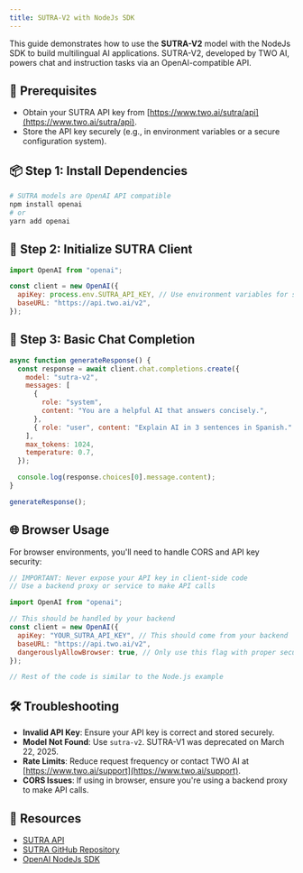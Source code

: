 ```yaml
---
title: SUTRA-V2 with NodeJs SDK
---
```


This guide demonstrates how to use the **SUTRA-V2** model with the NodeJs SDK to build multilingual AI applications. SUTRA-V2, developed by TWO AI, powers chat and instruction tasks via an OpenAI-compatible API.

## 🔧 Prerequisites

- Obtain your SUTRA API key from [https://www.two.ai/sutra/api](https://www.two.ai/sutra/api).
- Store the API key securely (e.g., in environment variables or a secure configuration system).

## 📦 Step 1: Install Dependencies

```bash
# SUTRA models are OpenAI API compatible
npm install openai
# or
yarn add openai
```

## 🔐 Step 2: Initialize SUTRA Client

```javascript
import OpenAI from "openai";

const client = new OpenAI({
  apiKey: process.env.SUTRA_API_KEY, // Use environment variables for security
  baseURL: "https://api.two.ai/v2",
});
```

## 💬 Step 3: Basic Chat Completion

```javascript
async function generateResponse() {
  const response = await client.chat.completions.create({
    model: "sutra-v2",
    messages: [
      {
        role: "system",
        content: "You are a helpful AI that answers concisely.",
      },
      { role: "user", content: "Explain AI in 3 sentences in Spanish." },
    ],
    max_tokens: 1024,
    temperature: 0.7,
  });

  console.log(response.choices[0].message.content);
}

generateResponse();
```

## 🌐 Browser Usage

For browser environments, you'll need to handle CORS and API key security:

```javascript
// IMPORTANT: Never expose your API key in client-side code
// Use a backend proxy or service to make API calls

import OpenAI from "openai";

// This should be handled by your backend
const client = new OpenAI({
  apiKey: "YOUR_SUTRA_API_KEY", // This should come from your backend
  baseURL: "https://api.two.ai/v2",
  dangerouslyAllowBrowser: true, // Only use this flag with proper security measures
});

// Rest of the code is similar to the Node.js example
```

## 🛠 Troubleshooting

- **Invalid API Key**: Ensure your API key is correct and stored securely.
- **Model Not Found**: Use `sutra-v2`. SUTRA-V1 was deprecated on March 22, 2025.
- **Rate Limits**: Reduce request frequency or contact TWO AI at [https://www.two.ai/support](https://www.two.ai/support).
- **CORS Issues**: If using in browser, ensure you're using a backend proxy to make API calls.

## 📎 Resources

- [SUTRA API](https://www.two.ai/sutra/api)
- [SUTRA GitHub Repository](https://github.com/sutra-dev/sutra-cookbook)
- [OpenAI NodeJs SDK](https://platform.openai.com/docs/api-reference?lang=node.js)
